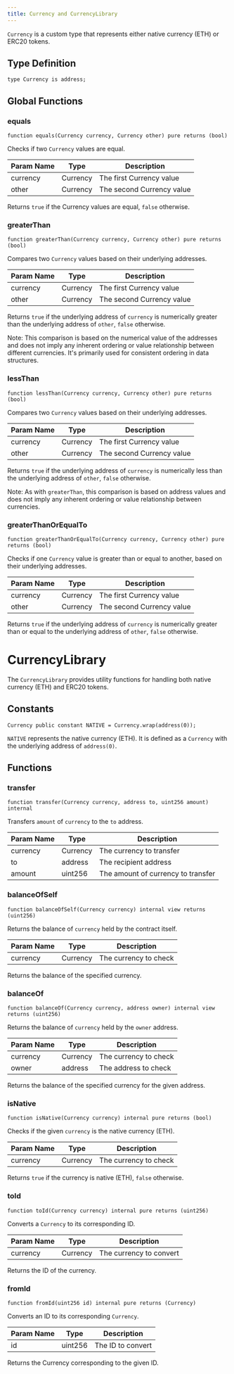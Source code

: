 ```yaml
---
title: Currency and CurrencyLibrary
---
```


`Currency` is a custom type that represents either native currency (ETH) or ERC20 tokens.

## Type Definition

```solidity
type Currency is address;
```

## Global Functions

### equals

```solidity
function equals(Currency currency, Currency other) pure returns (bool)
```

Checks if two `Currency` values are equal.

| Param Name | Type     | Description                |
|------------|----------|----------------------------|
| currency   | Currency | The first Currency value   |
| other      | Currency | The second Currency value  |

Returns `true` if the Currency values are equal, `false` otherwise.

### greaterThan

```solidity
function greaterThan(Currency currency, Currency other) pure returns (bool)
```

Compares two `Currency` values based on their underlying addresses.

| Param Name | Type     | Description                |
|------------|----------|----------------------------|
| currency   | Currency | The first Currency value   |
| other      | Currency | The second Currency value  |

Returns `true` if the underlying address of `currency` is numerically greater than the underlying address of `other`, `false` otherwise.

Note: This comparison is based on the numerical value of the addresses and does not imply any inherent ordering or value relationship between different currencies. It's primarily used for consistent ordering in data structures.

### lessThan

```solidity
function lessThan(Currency currency, Currency other) pure returns (bool)
```

Compares two `Currency` values based on their underlying addresses.

| Param Name | Type     | Description                |
|------------|----------|----------------------------|
| currency   | Currency | The first Currency value   |
| other      | Currency | The second Currency value  |

Returns `true` if the underlying address of `currency` is numerically less than the underlying address of `other`, `false` otherwise.

Note: As with `greaterThan`, this comparison is based on address values and does not imply any inherent ordering or value relationship between currencies.

### greaterThanOrEqualTo

```solidity
function greaterThanOrEqualTo(Currency currency, Currency other) pure returns (bool)
```

Checks if one `Currency` value is greater than or equal to another, based on their underlying addresses.

| Param Name | Type     | Description                |
|------------|----------|----------------------------|
| currency   | Currency | The first Currency value   |
| other      | Currency | The second Currency value  |

Returns `true` if the underlying address of `currency` is numerically greater than or equal to the underlying address of `other`, `false` otherwise.

# CurrencyLibrary

The `CurrencyLibrary` provides utility functions for handling both native currency (ETH) and ERC20 tokens.

## Constants

```solidity
Currency public constant NATIVE = Currency.wrap(address(0));
```

`NATIVE` represents the native currency (ETH). It is defined as a `Currency` with the underlying address of `address(0)`.

## Functions

### transfer

```solidity
function transfer(Currency currency, address to, uint256 amount) internal
```

Transfers `amount` of `currency` to the `to` address.

| Param Name | Type     | Description                           |
|------------|----------|---------------------------------------|
| currency   | Currency | The currency to transfer              |
| to         | address  | The recipient address                 |
| amount     | uint256  | The amount of currency to transfer    |

### balanceOfSelf

```solidity
function balanceOfSelf(Currency currency) internal view returns (uint256)
```

Returns the balance of `currency` held by the contract itself.

| Param Name | Type     | Description                |
|------------|----------|----------------------------|
| currency   | Currency | The currency to check      |

Returns the balance of the specified currency.

### balanceOf

```solidity
function balanceOf(Currency currency, address owner) internal view returns (uint256)
```

Returns the balance of `currency` held by the `owner` address.

| Param Name | Type     | Description                |
|------------|----------|----------------------------|
| currency   | Currency | The currency to check      |
| owner      | address  | The address to check       |

Returns the balance of the specified currency for the given address.

### isNative

```solidity
function isNative(Currency currency) internal pure returns (bool)
```

Checks if the given `currency` is the native currency (ETH).

| Param Name | Type     | Description                |
|------------|----------|----------------------------|
| currency   | Currency | The currency to check      |

Returns `true` if the currency is native (ETH), `false` otherwise.

### toId

```solidity
function toId(Currency currency) internal pure returns (uint256)
```

Converts a `Currency` to its corresponding ID.

| Param Name | Type     | Description                |
|------------|----------|----------------------------|
| currency   | Currency | The currency to convert    |

Returns the ID of the currency.

### fromId

```solidity
function fromId(uint256 id) internal pure returns (Currency)
```

Converts an ID to its corresponding `Currency`.

| Param Name | Type     | Description                |
|------------|----------|----------------------------|
| id         | uint256  | The ID to convert          |

Returns the Currency corresponding to the given ID.
